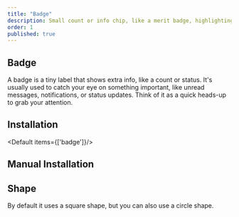 ```yaml
---
title: "Badge"
description: Small count or info chip, like a merit badge, highlighting status or providing quick alerts at a glance..
order: 1
published: true
---
```



## Badge

A badge is a tiny label that shows extra info, like a count or status. It's usually used to catch your eye on something important, like unread messages, notifications, or status updates. Think of it as a quick heads-up to grab your attention.
<How toUse="statuses/badge-demo" />

## Installation
<Default items={['badge']}/>

## Manual Installation

<SourceCode toShow='badge'/>

## Shape
By default it uses a square shape, but you can also use a circle shape.
<How toUse="statuses/badge-shape-demo" />
